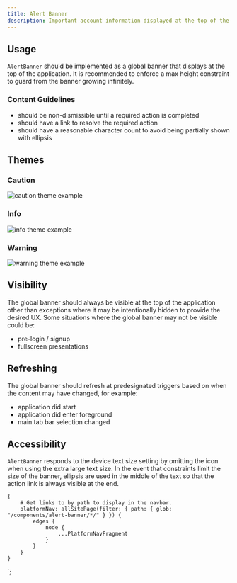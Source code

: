 ```yaml
---
title: Alert Banner
description: Important account information displayed at the top of the application.
---
```



<ComponentHeader data={props.data} />

## **Usage**

`AlertBanner` should be implemented as a global banner that displays at the top of the application. It is recommended to enforce a max height constraint to guard from the banner growing infinitely.

### Content Guidelines

-   should be non-dismissible until a required action is completed
-   should have a link to resolve the required action
-   should have a reasonable character count to avoid being partially shown with ellipsis

## Themes

### Caution

![caution theme example](/img/alert-banner-theme-caution.png 'Caution')

### Info

![info theme example](/img/alert-banner-theme-info.png 'Info')

### Warning

![warning theme example](/img/alert-banner-theme-warning.png 'Warning')

## Visibility

The global banner should always be visible at the top of the application other than exceptions where it may be intentionally hidden to provide the desired UX. Some situations where the global banner may not be visible could be:

-   pre-login / signup
-   fullscreen presentations

## **Refreshing**

The global banner should refresh at predesignated triggers based on when the content may have changed, for example:

-   application did start
-   application did enter foreground
-   main tab bar selection changed

## **Accessibility**

`AlertBanner` responds to the device text size setting by omitting the icon when using the extra large text size. In the event that constraints limit the size of the banner, ellipsis are used in the middle of the text so that the action link is always visible at the end.

    {
        # Get links to by path to display in the navbar.
        platformNav: allSitePage(filter: { path: { glob: "/components/alert-banner/*/" } }) {
            edges {
                node {
                    ...PlatformNavFragment
                }
            }
        }
    }
`;
